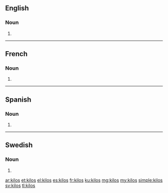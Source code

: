 ==English==

===Noun===
{{head|en|plural}}

# {{plural of|kilo|lang=en}}

----

==French==

===Noun===
{{head|fr|plural|g=m}}

# {{plural of|kilo|lang=fr}}

----

==Spanish==

===Noun===
{{head|es|noun form|g=m-p}}

# {{plural of|kilo|lang=es}}

----

==Swedish==

===Noun===
{{head|sv|noun form}}

# {{sv-noun-form-indef-gen|kilo}}

[[ar:kilos]]
[[et:kilos]]
[[el:kilos]]
[[es:kilos]]
[[fr:kilos]]
[[ku:kilos]]
[[mg:kilos]]
[[my:kilos]]
[[simple:kilos]]
[[sv:kilos]]
[[tl:kilos]]